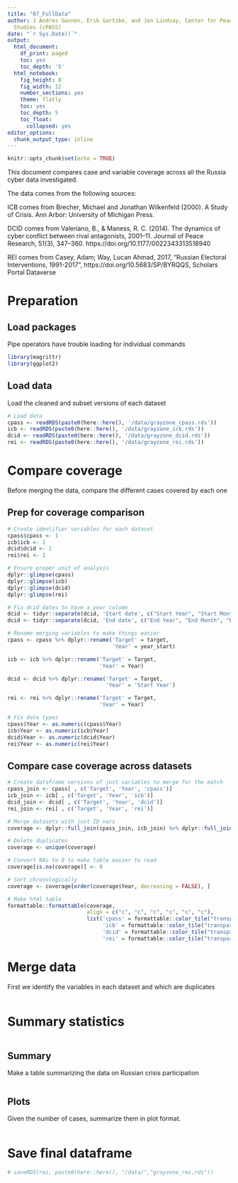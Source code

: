 ```yaml
---
title: "07_FullData"
author: J Andres Gannon, Erik Gartzke, and Jon Lindsay, Center for Peace and Security
  Studies (cPASS)
date: "`r Sys.Date()`"
output:
  html_document:
    df_print: paged
    toc: yes
    toc_depth: '5'
  html_notebook:
    fig_height: 8
    fig_width: 12
    number_sections: yes
    theme: flatly
    toc: yes
    toc_depth: 5
    toc_float:
      collapsed: yes
editor_options:
  chunk_output_type: inline
---
```


```r
knitr::opts_chunk$set(echo = TRUE)
```

This document compares case and variable coverage across all the Russia cyber data investigated.

The data comes from the following sources:

ICB comes from Brecher, Michael and Jonathan Wilkenfeld (2000). A Study of Crisis. Ann Arbor: University of Michigan Press.

DCID comes from Valeriano, B., & Maness, R. C. (2014). The dynamics of cyber conflict between rival antagonists, 2001–11. Journal of Peace Research, 51(3), 347–360. https://doi.org/10.1177/0022343313518940

REI comes from Casey, Adam; Way, Lucan Ahmad, 2017, "Russian Electoral Interventions, 1991-2017", https://doi.org/10.5683/SP/BYRQQS, Scholars Portal Dataverse

# Preparation
## Load packages
Pipe operators have trouble loading for individual commands
```r
library(magrittr)
library(ggplot2)
```

## Load data
Load the cleaned and subset versions of each dataset
```r
# Load data
cpass <- readRDS(paste0(here::here(), '/data/grayzone_cpass.rds'))
icb <- readRDS(paste0(here::here(), '/data/grayzone_icb.rds'))
dcid <- readRDS(paste0(here::here(), '/data/grayzone_dcid.rds'))
rei <- readRDS(paste0(here::here(), '/data/grayzone_rei.rds'))
```

# Compare coverage
Before merging the data, compare the different cases covered by each one

## Prep for coverage comparison
```r
# Create identifier variables for each dataset
cpass$cpass <- 1
icb$icb <- 1
dcid$dcid <- 1
rei$rei <- 1

# Ensure proper unit of analysis
dplyr::glimpse(cpass)
dplyr::glimpse(icb)
dplyr::glimpse(dcid)
dplyr::glimpse(rei)

# Fix dcid dates to have a year column
dcid <- tidyr::separate(dcid, 'Start date', c("Start Year", "Start Month", "Start Day"), sep = "-")
dcid <- tidyr::separate(dcid, 'End date', c("End Year", "End Month", "End Day"), sep = "-")

# Rename merging variables to make things easier
cpass <- cpass %>% dplyr::rename('Target' = target,
                                 'Year' = year_start)

icb <- icb %>% dplyr::rename('Target' = Target,
                             'Year' = Year)

dcid <- dcid %>% dplyr::rename('Target' = Target,
                               'Year' = 'Start Year')

rei <- rei %>% dplyr::rename('Target' = Target,
                             'Year' = Year)

# Fix date types
cpass$Year <- as.numeric(cpass$Year)
icb$Year <- as.numeric(icb$Year)
dcid$Year <- as.numeric(dcid$Year)
rei$Year <- as.numeric(rei$Year)
```

## Compare case coverage across datasets
```r
# Create dataframe versions of just variables to merge for the match
cpass_join <- cpass[ , c('Target', 'Year', 'cpass')]
icb_join <- icb[ , c('Target', 'Year', 'icb')]
dcid_join <- dcid[ , c('Target', 'Year', 'dcid')]
rei_join <- rei[ , c('Target', 'Year', 'rei')]

# Merge datasets with just ID vars
coverage <- dplyr::full_join(cpass_join, icb_join) %>% dplyr::full_join(., dcid_join) %>% dplyr::full_join(., rei_join)

# Delete duplicates
coverage <- unique(coverage)

# Convert NAs to 0 to make table easier to read
coverage[is.na(coverage)] <- 0

# Sort chronologically
coverage <- coverage[order(coverage$Year, decreasing = FALSE), ]

# Make html table
formattable::formattable(coverage,
                         align = c("c", "c", "c", "c", "c", "c"),
                         list('cpass' = formattable::color_tile("transparent", "lightblue"),
                              'icb' = formattable::color_tile("transparent", "lightblue"),
                              'dcid' = formattable::color_tile("transparent", "lightblue"),
                              'rei' = formattable::color_tile("transparent", "lightblue")))
```

# Merge data
First we identify the variables in each dataset and which are duplicates
```r

```

# Summary statistics
```r

```

## Summary
Make a table summarizing the data on Russian crisis participation
```r

```

## Plots
Given the number of cases, summarize them in plot format.
```r
```

# Save final dataframe
```r
# saveRDS(rei, paste0(here::here(), "/data/","grayzone_rei.rds"))
```
